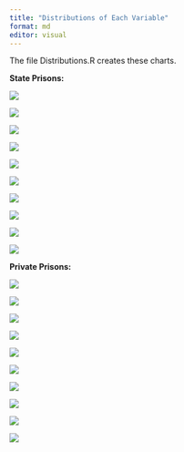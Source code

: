 ```yaml
---
title: "Distributions of Each Variable"
format: md
editor: visual
---
```


The file Distributions.R creates these charts.

**State Prisons:**

![](images/Unit_Direct_Distribution.png)

![](images/Total_Indirect_Distribution.png)

![](images/Total_Expense_Distribution.png)

![](images/Total_Direct_Distribution.png)

![](images/Daily_Per_Capita_Cost_Distribution.png)

![](images/Complex_Direct_Distribution.png)

![](images/Annual_Per_Capita_Cost_Total_Distribution.png)

![](images/Annual_Per_Capita_Cost_Indirect_Distribution.png)

![](images/Annual_Per_Capita_Cost_Direct_Distribution.png)

![](images/ADP_Distribution.png)

**Private Prisons:**

![](images/Private_Prisons_Daily_Per_Capita_Cost_Distribution.png)

![](images/Private_Prison_Unit_Direct_Distribution.png)

![](images/Private_Prison_Total_Indirect_Distribution.png)

![](images/Private_Prison_Total_Expense_Distribution.png)

![](images/Private_Prison_Total_Direct_Distribution.png)

![](images/Private_Prison_Complex_Direct_Distribution.png)

![](images/Private_Prison_Annual_Per_Capita_Cost_Total_Distribution.png)

![](images/Private_Prison_Annual_Per_Capita_Cost_Indirect_Distribution.png)

![](images/Private_Prison_Annual_Per_Capita_Cost_Direct_Distribution.png)

![](images/Private_Prison_ADP_Distribution.png)
